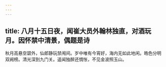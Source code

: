 ```yaml
---
---
---
```

title: 八月十五日夜，闻崔大员外翰林独直，对酒玩月。因怀禁中清景，偶题是诗
---



秋月高悬空碧外，仙郎静玩禁闱间。岁中唯有今宵好，海内无如此地闲。皓色分明双阙榜。清光深到九门关。遥闻独醉还惆怅，不见金波照玉山。